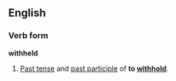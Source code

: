 ==English==
===Verb form===
'''withheld'''

#[[Past tense]] and [[past participle]] of '''to [[withhold]]'''.